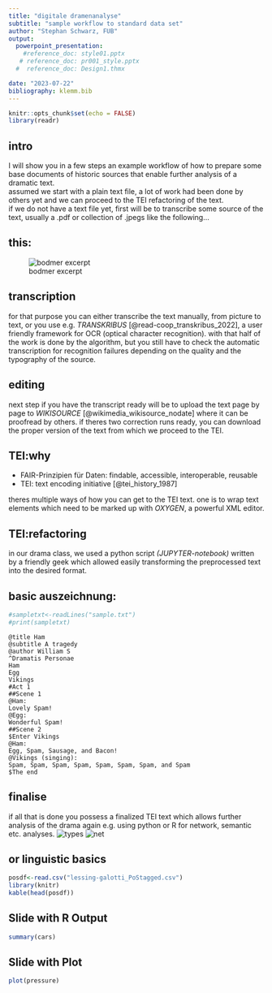 ```yaml
---
title: "digitale dramenanalyse"
subtitle: "sample workflow to standard data set"
author: "Stephan Schwarz, FUB"
output: 
  powerpoint_presentation:
    #reference_doc: style01.pptx
   # reference_doc: pr001_style.pptx
  #  reference_doc: Design1.thmx

date: "2023-07-22"
bibliography: klemm.bib
---
```


```r
knitr::opts_chunk$set(echo = FALSE)
library(readr)
```

## intro
I will show you in a few steps an example workflow of how to prepare some base documents of historic sources that enable further analysis of a dramatic text.     
assumed we start with a plain text file, a lot of work had been done by others yet and we can proceed to the TEI refactoring of the text.   
if we do not have a text file yet, first will be to transcribe some source of the text, usually a .pdf or collection of .jpegs like the following...

## this:
![bodmer excerpt](figure-html/bodmer_polytimet_1760-0007.jpg)

## transcription
for that purpose you can either transcribe the text manually, from picture to text, or you use e.g. *TRANSKRIBUS* [@read-coop_transkribus_2022], a user friendly framework for OCR (optical character recognition). with that half of the work is done by the algorithm, but you still have to check the automatic transcription for recognition failures depending on the quality and the typography of the source.

## editing
next step if you have the transcript ready will be to upload the text page by page to *WIKISOURCE* [@wikimedia_wikisource_nodate] where it can be proofread by others. if theres two correction runs ready, you can download the proper version of the text from which we proceed to the TEI.

## TEI:why
- FAIR-Prinzipien für Daten: findable, accessible, interoperable, reusable
- TEI: text encoding initiative [@tei_history_1987]

theres multiple ways of how you can get to the TEI text. one is to wrap text elements which need to be marked up with *OXYGEN*, a powerful XML editor.

## TEI:refactoring
in our drama class, we used a python script *(JUPYTER-notebook)* written by a friendly geek which allowed easily transforming the preprocessed text into the desired format. 

## basic auszeichnung:
``` r
#sampletxt<-readLines("sample.txt")
#print(sampletxt)
```
```
@title Ham 
@subtitle A tragedy
@author William S
^Dramatis Personae
Ham
Egg
Vikings
#Act 1
##Scene 1
@Ham: 
Lovely Spam! 
@Egg: 
Wonderful Spam!
##Scene 2
$Enter Vikings
@Ham: 
Egg, Spam, Sausage, and Bacon! 
@Vikings (singing):
Spam, Spam, Spam, Spam, Spam, Spam, Spam, and Spam
$The end
```


## finalise
if all that is done you possess a finalized TEI text which allows further analysis of the drama again e.g. using python or R for network, semantic etc. analyses.
![types](figure-html/typetoken.png) ![net](figure-html/network.png)

## or linguistic basics

```r
posdf<-read.csv("lessing-galotti_PoStagged.csv")
library(knitr)
kable(head(posdf))
```

## Slide with R Output

```r
summary(cars)
```

## Slide with Plot

```r
plot(pressure)
```

